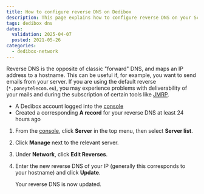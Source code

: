 ```yaml
---
title: How to configure reverse DNS on Dedibox
description: This page explains how to configure reverse DNS on your Scaleway Dedibox server
tags: dedibox dns
dates:
  validation: 2025-04-07
  posted: 2021-05-26
categories:
  - dedibox-network
---
```




Reverse DNS is the opposite of classic "forward" DNS, and maps an IP address to a hostname. This can be useful if, for example, you want to send emails from your server. If you are using the default reverse (`*.poneytelecom.eu`), you may experience problems with deliverability of your mails and during the subscription of certain tools like [JMRP](https://postmaster.live.com/snds/JMRP.aspx).

<Requirements />

- A Dedibox account logged into the [console](https://console.online.net)
- Created a corresponding **A record** for your reverse DNS at least 24 hours ago

1. From the [console](https://console.online.net), click **Server** in the top menu, then select **Server list**.
    <Lightbox image={image} alt="" />
2. Click **Manage** next to the relevant server.
3. Under **Network**, click **Edit Reverses**.
    <Lightbox image={image2} alt="" />
4. Enter the new reverse DNS of your IP (generally this corresponds to your hostname) and click **Update**.
    <Lightbox image={image3} alt="" />

    Your reverse DNS is now updated.


